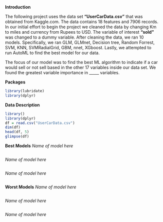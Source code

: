**Introduction**

The following project uses the data set **"UserCarData.csv"** that was obtained from Kaggle.com. The data contains 18 features and 7906 records. In our initial effort to begin the project we cleaned the data by changing Km to miles and currency from Rupees to USD. The variable of interest **"sold"** was changed to a dummy variable. After cleaning the data, we ran 10 models. Specifically, we ran GLM, GLMnet, Decision tree, Random Forrest, SVM, KNN, SVMRadialGrid, GBM, nnet, XGboost. Lastly, we attempted to run AutoML to find the best model for our data.

The focus of our model was to find the best ML algorithm to indicate if a car would sell or not sell based in the other 17 variables inside our data set. We found the greatest variable importance in _____ variables.

**Packages**
```r
library(lubridate)
library(dplyr)
```


**Data Description**

```r
library()
library(dplyr)
df = read.csv("UserCarData.csv")
dim(df)
head(df, 5)
glimpse(df)
```

**Best Models**
*Name of model here*
```r

```

*Name of model here*
```r

```

*Name of model here*
```r

```


**Worst Models**
*Name of model here*
```r

```

*Name of model here*
```r

```

*Name of model here*
```r

```



